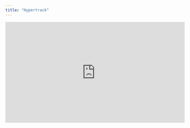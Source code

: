 ```yaml
---
title: "Hypertrack"
---
```


<iframe
  width="560"
  height="315"
  src="https://www.youtube.com/embed/wL9MexViAKU"
  title="YouTube video player"
  frameborder="0"
  allow="accelerometer; autoplay; clipboard-write; encrypted-media; gyroscope; picture-in-picture"
  allowFullScreen
></iframe>